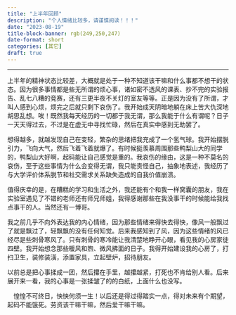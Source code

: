 ```yaml
---
title: "上半年回顾"
description: "个人情绪比较多，请谨慎阅读！！！"
date: "2023-08-19"
title-block-banner: rgb(249,250,247)
date-format: short
categories: [其它]
draft: true
---
```


------------------------------------------------------------------------

上半年的精神状态比较差，大概就是处于一种不知道该干嘛和什么事都不想干的状态。因为很多事情都是些无所谓的烦心事，诸如密不透风的课表、抄不完的实验报告、乱七八糟的竞赛，还有三更半夜不关灯的室友等等。正是因为没有了所谓，才叫人感到心烦，烦完之后就只剩下哀伤了。我开始成天阴暗地躺在床上苦大仇深地胡思乱想。唉！既然我每天经历的一切都于我无谓，那么我能于什么有谓呢？日子一天天得过去，不过是在虚无中寻找忙碌，然后在真实中感到无助罢了。

想得越多，就越发现自己在变轻，繁杂的思绪把我充成了一个氢气球。我开始摆脱引力，飞向大气，然后飞着飞着就爆了。有时候挺羡慕周围那些鸭梨山大的同学的，鸭梨山大好啊，起码能让自己感觉是重的。我哀伤的缘由，这是一种不莫名的哀伤，至于这些事情为什么会变得无谓，我只能责怪自己，抽象地表述，我经历了与大学评价体系脱节和社交需求关系缺失造成的自我价值崩溃。

值得庆幸的是，在糟糕的学习和生活之外，我还能有个和我一样窝囊的朋友，我在实验室遇见了不错的老师还有师兄师姐，我得感谢那些在我没事干的时候能给我找点事干的人。当然还有一博哥。

我之前几乎不向外表达我的内心情绪，因为那些情绪来得快去得快，像风一般飘过了就是飘过了，轻飘飘的没有任何知觉。后来我感知到了风，因为这些情绪的风已经尽是些刺骨寒风了。只有刺骨的寒冷能让我清楚地睁开心眼，看见我的心房家徒四壁。我开始想念那些暖风和煦、微风拂面的日子。我得开始建设我的心房了，打扫卫生，装修装潢，添置家具，立起壁炉，招待朋友。

以前总是把心事揉成一团，然后攥在手里，越攥越紧，打死也不肯给别人看。后来展开来一看，我的心事是一张揉皱了的的白纸，上面什么也没写。

  惶惶不可终日，怏怏何须一生！以后还是得过得踏实一点，得对未来有个期望，起码不能饿死。劳资该干嘛干嘛，然后爱干嘛干嘛。

  
